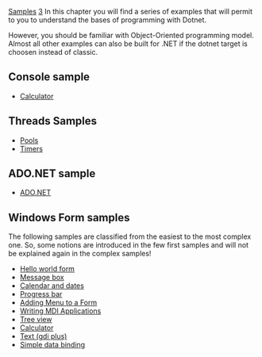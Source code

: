 [[Property:title|Samples]]
[[Property:weight|3]]
In this chapter you will find a series of examples that will permit to you to understand the bases of programming with Dotnet.

However, you should be familiar with Object-Oriented programming model. Almost all other examples can also be built for .NET if the dotnet target is choosen instead of classic.

==Console sample==
*  [[Calculator: console|Calculator]]  

==Threads Samples==
*  [[Pools|Pools]]  
*  [[Timers|Timers]]  

==ADO.NET sample==
*  [[ADO.NET Sample|ADO.NET]]  

==Windows Form samples==

The following samples are classified from the easiest to the most complex one. So, some notions are introduced in the few first samples and will not be explained again in the complex samples!
*  [[Simple Hello world form sample|Hello world form]]  
*  [[Message Box|Message box]]  
*  [[Date Time Picker|Calendar and dates]]  
*  [[Progress bar sample|Progress bar]]  
*  [[Menus|Adding Menu to a Form]]  
*  [[MDI|Writing MDI Applications]]  
*  [[Tree view|Tree view]]  
*  [[Calculator: winform|Calculator]]  
*  [[GDI plus - text|Text (gdi plus)]]  
*  [[Simple data binding|Simple data binding]]  




